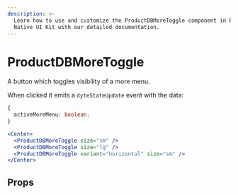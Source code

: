 ```yaml
---
description: >-
  Learn how to use and customize the ProductDBMoreToggle component in ProductDB's React
  Native UI Kit with our detailed documentation.
---
```


# ProductDBMoreToggle

A button which toggles visibility of a more menu.

When clicked it emits a `dyteStateUpdate` event with the data:

```ts
{
  activeMoreMenu: boolean;
}
```

```jsx
<Center>
  <ProductDBMoreToggle size="sm" />
  <ProductDBMoreToggle size="lg" />
  <ProductDBMoreToggle variant="horizontal" size="sm" />
</Center>
```

## Props

<PropsTable of="productdb-more-toggle" />

<head>
  <title>React Native UI Kit ProductDBMoreToggle</title>
</head>
